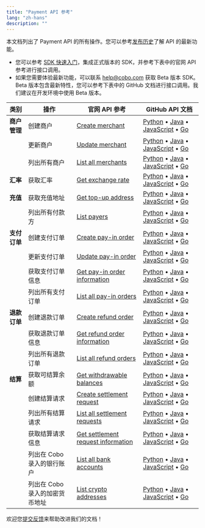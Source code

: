 ```yaml
---
title: "Payment API 参考"
lang: "zh-hans"
description: ""
---
```


本文档列出了 Payment API 的所有操作。您可以参考[发布历史](/v2_cn/payments/changelog)了解 API 的最新功能。

- 您可以参考 [SDK 快速入门](/v2_cn/developer-tools/quickstart-python)，集成正式版本的 SDK，并参考下表中的官网 API 参考进行接口调用。
- 如果您需要体验最新功能，可以联系 [help@cobo.com](mailto:help@cobo.com) 获取 Beta 版本 SDK。Beta 版本包含最新特性，您可以参考下表中的 GitHub 文档进行接口调用。我们建议在开发环境中使用 Beta 版本。

| 类别 | 操作 | 官网 API 参考 | GitHub API 文档 |
|------|------|----------|------------|
| **商户管理** | 创建商户 | [Create merchant](/v2/api-references/payment/create-merchant) | [Python](https://github.com/CoboGlobal/cobo-waas2-python-sdk/blob/payment/docs/PaymentApi.md#create_merchant) • [Java](https://github.com/CoboGlobal/cobo-waas2-java-sdk/blob/payment/docs/PaymentApi.md#createMerchant) • [JavaScript](https://github.com/CoboGlobal/cobo-waas2-js-sdk/blob/payment/docs/PaymentApi.md#createMerchant) • [Go](https://github.com/CoboGlobal/cobo-waas2-go-sdk/blob/payment/docs/PaymentAPI.md#createmerchant) |
|  | 更新商户 | [Update merchant](/v2/api-references/payment/update-merchant) | [Python](https://github.com/CoboGlobal/cobo-waas2-python-sdk/blob/payment/docs/PaymentApi.md#update_merchant_by_id) • [Java](https://github.com/CoboGlobal/cobo-waas2-java-sdk/blob/payment/docs/PaymentApi.md#updateMerchantById) • [JavaScript](https://github.com/CoboGlobal/cobo-waas2-js-sdk/blob/payment/docs/PaymentApi.md#updateMerchantById) • [Go](https://github.com/CoboGlobal/cobo-waas2-go-sdk/blob/payment/docs/PaymentAPI.md#updatemerchantbyid) |
|  | 列出所有商户 | [List all merchants](/v2/api-references/payment/list-all-merchants) | [Python](https://github.com/CoboGlobal/cobo-waas2-python-sdk/blob/payment/docs/PaymentApi.md#list_merchants) • [Java](https://github.com/CoboGlobal/cobo-waas2-java-sdk/blob/payment/docs/PaymentApi.md#listMerchants) • [JavaScript](https://github.com/CoboGlobal/cobo-waas2-js-sdk/blob/payment/docs/PaymentApi.md#listMerchants) • [Go](https://github.com/CoboGlobal/cobo-waas2-go-sdk/blob/payment/docs/PaymentAPI.md#listmerchants) |
| **汇率** | 获取汇率 | [Get exchange rate](/v2/api-references/payment/get-exchange-rate) | [Python](https://github.com/CoboGlobal/cobo-waas2-python-sdk/blob/payment/docs/PaymentApi.md#get_exchange_rate) • [Java](https://github.com/CoboGlobal/cobo-waas2-java-sdk/blob/payment/docs/PaymentApi.md#getExchangeRate) • [JavaScript](https://github.com/CoboGlobal/cobo-waas2-js-sdk/blob/payment/docs/PaymentApi.md#getExchangeRate) • [Go](https://github.com/CoboGlobal/cobo-waas2-go-sdk/blob/payment/docs/PaymentAPI.md#getexchangerate) |
| **充值** | 获取充值地址 | [Get top-up address](/v2/api-references/payment/get-top-up-address) | [Python](https://github.com/CoboGlobal/cobo-waas2-python-sdk/blob/payment/docs/PaymentApi.md#get_top_up_address) • [Java](https://github.com/CoboGlobal/cobo-waas2-java-sdk/blob/payment/docs/PaymentApi.md#getTopUpAddress) • [JavaScript](https://github.com/CoboGlobal/cobo-waas2-js-sdk/blob/payment/docs/PaymentApi.md#getTopUpAddress) • [Go](https://github.com/CoboGlobal/cobo-waas2-go-sdk/blob/payment/docs/PaymentAPI.md#gettopupaddress) |
|  | 列出所有付款方 | [List payers](/v2/api-references/payment/list-payers) | [Python](https://github.com/CoboGlobal/cobo-waas2-python-sdk/blob/payment/docs/PaymentApi.md#list_top_up_payers) • [Java](https://github.com/CoboGlobal/cobo-waas2-java-sdk/blob/payment/docs/PaymentApi.md#listTopUpPayers) • [JavaScript](https://github.com/CoboGlobal/cobo-waas2-js-sdk/blob/payment/docs/PaymentApi.md#listTopUpPayers) • [Go](https://github.com/CoboGlobal/cobo-waas2-go-sdk/blob/payment/docs/PaymentAPI.md#ListTopUpPayers) |
| **支付订单** | 创建支付订单 | [Create pay-in order](/v2/api-references/payment/create-pay-in-order) | [Python](https://github.com/CoboGlobal/cobo-waas2-python-sdk/blob/payment/docs/PaymentApi.md#create_payment_order) • [Java](https://github.com/CoboGlobal/cobo-waas2-java-sdk/blob/payment/docs/PaymentApi.md#createPaymentOrder) • [JavaScript](https://github.com/CoboGlobal/cobo-waas2-js-sdk/blob/payment/docs/PaymentApi.md#createPaymentOrder) • [Go](https://github.com/CoboGlobal/cobo-waas2-go-sdk/blob/payment/docs/PaymentAPI.md#CreatePaymentOrder) |
|  | 更新支付订单 | [Update pay-in order](/v2/api-references/payment/update-pay-in-order) | [Python](https://github.com/CoboGlobal/cobo-waas2-python-sdk/blob/payment/docs/PaymentApi.md#update_payment_order) • [Java](https://github.com/CoboGlobal/cobo-waas2-java-sdk/blob/payment/docs/PaymentApi.md#updatePaymentOrder) • [JavaScript](https://github.com/CoboGlobal/cobo-waas2-js-sdk/blob/payment/docs/PaymentApi.md#updatePaymentOrder) • [Go](https://github.com/CoboGlobal/cobo-waas2-go-sdk/blob/payment/docs/PaymentAPI.md#updatepaymentorder) |
|  | 获取支付订单信息 | [Get pay-in order information](/v2/api-references/payment/get-pay-in-order-information) | [Python](https://github.com/CoboGlobal/cobo-waas2-python-sdk/blob/payment/docs/PaymentApi.md#get_payment_order_detail_by_id) • [Java](https://github.com/CoboGlobal/cobo-waas2-java-sdk/blob/payment/docs/PaymentApi.md#getPaymentOrderDetailById) • [JavaScript](https://github.com/CoboGlobal/cobo-waas2-js-sdk/blob/payment/docs/PaymentApi.md#getPaymentOrderDetailById) • [Go](https://github.com/CoboGlobal/cobo-waas2-go-sdk/blob/payment/docs/PaymentAPI.md#getpaymentorderdetailbyid) |
|  | 列出所有支付订单 | [List all pay-in orders](/v2/api-references/payment/list-all-pay-in-orders) | [Python](https://github.com/CoboGlobal/cobo-waas2-python-sdk/blob/payment/docs/PaymentApi.md#list_payment_orders) • [Java](https://github.com/CoboGlobal/cobo-waas2-java-sdk/blob/payment/docs/PaymentApi.md#listPaymentOrders) • [JavaScript](https://github.com/CoboGlobal/cobo-waas2-js-sdk/blob/payment/docs/PaymentApi.md#listPaymentOrders) • [Go](https://github.com/CoboGlobal/cobo-waas2-go-sdk/blob/payment/docs/PaymentAPI.md#listpaymentorders) |
| **退款订单** | 创建退款订单 | [Create refund order](/v2/api-references/payment/create-refund-order) | [Python](https://github.com/CoboGlobal/cobo-waas2-python-sdk/blob/payment/docs/PaymentApi.md#create_refund) • [Java](https://github.com/CoboGlobal/cobo-waas2-java-sdk/blob/payment/docs/PaymentApi.md#createRefund) • [JavaScript](https://github.com/CoboGlobal/cobo-waas2-js-sdk/blob/payment/docs/PaymentApi.md#createRefund) • [Go](https://github.com/CoboGlobal/cobo-waas2-go-sdk/blob/payment/docs/PaymentAPI.md#createrefund) |
|  | 获取退款订单信息 | [Get refund order information](/v2/api-references/payment/get-refund-order-information) | [Python](https://github.com/CoboGlobal/cobo-waas2-python-sdk/blob/payment/docs/PaymentApi.md#get_refund_detail_by_id) • [Java](https://github.com/CoboGlobal/cobo-waas2-java-sdk/blob/payment/docs/PaymentApi.md#getRefundDetailById) • [JavaScript](https://github.com/CoboGlobal/cobo-waas2-js-sdk/blob/payment/docs/PaymentApi.md#getRefundDetailById) • [Go](https://github.com/CoboGlobal/cobo-waas2-go-sdk/blob/payment/docs/PaymentAPI.md#getrefunddetailbyid) |
|  | 列出所有退款订单 | [List all refund orders](/v2/api-references/payment/list-all-refund-orders) | [Python](https://github.com/CoboGlobal/cobo-waas2-python-sdk/blob/payment/docs/PaymentApi.md#get_refunds) • [Java](https://github.com/CoboGlobal/cobo-waas2-java-sdk/blob/payment/docs/PaymentApi.md#getRefunds) • [JavaScript](https://github.com/CoboGlobal/cobo-waas2-js-sdk/blob/payment/docs/PaymentApi.md#getRefunds) • [Go](https://github.com/CoboGlobal/cobo-waas2-go-sdk/blob/payment/docs/PaymentAPI.md#getrefunds) |
| **结算** | 获取可结算余额 | [Get withdrawable balances](/v2/api-references/payment/get-withdrawable-balances) | [Python](https://github.com/CoboGlobal/cobo-waas2-python-sdk/blob/payment/docs/PaymentApi.md#get_settlement_info_by_ids) • [Java](https://github.com/CoboGlobal/cobo-waas2-java-sdk/blob/payment/docs/PaymentApi.md#getSettlementInfoByIds) • [JavaScript](https://github.com/CoboGlobal/cobo-waas2-js-sdk/blob/payment/docs/PaymentApi.md#getSettlementInfoByIds) • [Go](https://github.com/CoboGlobal/cobo-waas2-go-sdk/blob/payment/docs/PaymentAPI.md#getsettlementinfobyids) |
|  | 创建结算请求 | [Create settlement request](/v2/api-references/payment/create-settlement-request) | [Python](https://github.com/CoboGlobal/cobo-waas2-python-sdk/blob/payment/docs/PaymentApi.md#create_settlement_request) • [Java](https://github.com/CoboGlobal/cobo-waas2-java-sdk/blob/payment/docs/PaymentApi.md#createSettlementRequest) • [JavaScript](https://github.com/CoboGlobal/cobo-waas2-js-sdk/blob/payment/docs/PaymentApi.md#createSettlementRequest) • [Go](https://github.com/CoboGlobal/cobo-waas2-go-sdk/blob/payment/docs/PaymentAPI.md#createsettlementrequest) |
|  | 列出所有结算请求 | [List all settlement requests](/v2/api-references/payment/list-all-settlement-requests) | [Python](https://github.com/CoboGlobal/cobo-waas2-python-sdk/blob/payment/docs/PaymentApi.md#list_settlement_requests) • [Java](https://github.com/CoboGlobal/cobo-waas2-java-sdk/blob/payment/docs/PaymentApi.md#listSettlementRequests) • [JavaScript](https://github.com/CoboGlobal/cobo-waas2-js-sdk/blob/payment/docs/PaymentApi.md#listSettlementRequests) • [Go](https://github.com/CoboGlobal/cobo-waas2-go-sdk/blob/payment/docs/PaymentAPI.md#listsettlementrequests) |
|  | 获取结算请求信息 | [Get settlement request information](/v2/api-references/payment/get-settlement-request-information) | [Python](https://github.com/CoboGlobal/cobo-waas2-python-sdk/blob/payment/docs/PaymentApi.md#get_settlement_by_id) • [Java](https://github.com/CoboGlobal/cobo-waas2-java-sdk/blob/payment/docs/PaymentApi.md#getSettlementById) • [JavaScript](https://github.com/CoboGlobal/cobo-waas2-js-sdk/blob/payment/docs/PaymentApi.md#getSettlementById) • [Go](https://github.com/CoboGlobal/cobo-waas2-go-sdk/blob/payment/docs/PaymentAPI.md#getsettlementbyid) |
|  | 列出在 Cobo 录入的银行账户 | [List all bank accounts](/v2/api-references/payment/list-all-bank-accounts) | [Python](https://github.com/CoboGlobal/cobo-waas2-python-sdk/blob/payment/docs/PaymentApi.md#list_bank_accounts) • [Java](https://github.com/CoboGlobal/cobo-waas2-java-sdk/blob/payment/docs/PaymentApi.md#listBankAccounts) • [JavaScript](https://github.com/CoboGlobal/cobo-waas2-js-sdk/blob/payment/docs/PaymentApi.md#listBankAccounts) • [Go](https://github.com/CoboGlobal/cobo-waas2-go-sdk/blob/payment/docs/PaymentAPI.md#listbankaccounts) |
|  | 列出在 Cobo 录入的加密货币地址 | [List crypto addresses](/v2/api-references/payment/list-crypto-addresses) | [Python](https://github.com/CoboGlobal/cobo-waas2-python-sdk/blob/payment/docs/PaymentApi.md#list_crypto_addresses) • [Java](https://github.com/CoboGlobal/cobo-waas2-java-sdk/blob/payment/docs/PaymentApi.md#listCryptoAddresses) • [JavaScript](https://github.com/CoboGlobal/cobo-waas2-js-sdk/blob/payment/docs/PaymentApi.md#listCryptoAddresses) • [Go](https://github.com/CoboGlobal/cobo-waas2-go-sdk/blob/payment/docs/PaymentAPI.md#listcryptoaddresses) |

<Tip>欢迎您[提交反馈](https://forms.zohopublic.com/cobo/form/DocumentFeedbackForm/formperma/QvLOhxJv1_JMsJ-1dleZ8Itb_7rzN-LtgvsDdxosoVI)来帮助改进我们的文档！</Tip>